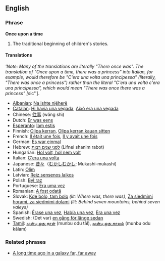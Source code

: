 ==English==
===Phrase===
'''Once upon a time'''

#The traditional beginning of children's stories.

====Translations====
'''Note: Many of the translations are literally "There once was".  The translation of "Once upon a time, there was a princess" into Italian, for example, would therefore be "C'era una volta una principessa" (literally, "There was once a princess") rather than the literal "C'era una volta c'era una principessa", which would mean "There was once there was a princess" [''sic''].

*[[Albanian]]: [[Na ishte njëherë]]
*[[Catalan]]: [[Hi havia una vegada]], [[Això era una vegada]]
*Chinese: [[往事]] (wǎng shì)
*Dutch: [[Er was eens]]
*[[Esperanto]]: [[Iam estis]]
*Finnish: [[Olipa kerran]], [[Olipa kerran kauan sitten]]
*French: [[Il était une fois]], [[Il y avait une fois]]
*German: [[Es war einmal]]
*Hebrew: [[לפני שנים רבות]] (Lifnei shanim rabot)
*Hungarian: [[Hol volt, hol nem volt]]
*Italian: [[C'era una volta]]
*Japanese: [[昔々]]（[[むかしむかし]]; Mukashi-mukashi)
*Latin: [[Olim]]
*Latvian: [[Reiz sensenos laikos]]
*Polish: [[Był raz]]
*Portuguese: [[Era uma vez]]
*Romanian: [[A fost odată]]
*Slovak: [[Kde bolo, tam bolo]] ''(lit: Where was, there was)'', [[Za siedmimi horami, za siedmimi dolami]] ''(lit: Behind seven mountains, behind seven valeys)''
*Spanish: [[Érase una vez]], [[Había una vez]], [[Era una vez]]
*Swedish: (Det var) [[en gång för länge sedan]] <!-- ''lit. (There was) one time for long ago...''-->
*[[Tamil]]: [[முன்பு ஒது தாள்]] (munbu odu tāl), [[முன்பு ஒது காலம்]] (munbu odu kālam)

===Related phrases===
*[[A long time ago in a galaxy far, far away]]